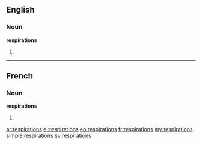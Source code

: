 ==English==

===Noun===
'''respirations'''

# {{plural of|respiration}}

----

==French==

===Noun===
'''respirations''' {{f}}

# {{plural of|respiration|lang=fr}}

[[ar:respirations]]
[[el:respirations]]
[[eo:respirations]]
[[fr:respirations]]
[[my:respirations]]
[[simple:respirations]]
[[sv:respirations]]